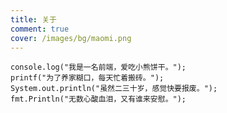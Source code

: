 ```yaml
---
title: 关于
comment: true
cover: /images/bg/maomi.png
---
```


```
console.log("我是一名前端，爱吃小熊饼干。");
printf("为了养家糊口，每天忙着搬砖。");
System.out.println("虽然二三十岁，感觉快要报废。");
fmt.Println("无数心酸血泪，又有谁来安慰。");
```